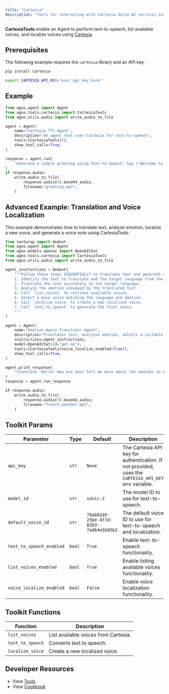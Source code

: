 ```yaml
---
title: "Cartesia"
description: "Tools for interacting with Cartesia Voice AI services including text-to-speech and voice localization"
---
```


**CartesiaTools** enable an Agent to perform text-to-speech, list available voices, and localize voices using [Cartesia](https://docs.cartesia.ai/).

## Prerequisites

The following example requires the `cartesia` library and an API key.

```bash
pip install cartesia
```

```bash
export CARTESIA_API_KEY="your_api_key_here"
```

## Example

```python
from agno.agent import Agent
from agno.tools.cartesia import CartesiaTools
from agno.utils.audio import write_audio_to_file

agent = Agent(
    name="Cartesia TTS Agent",
    description="An agent that uses Cartesia for text-to-speech",
    tools=[CartesiaTools()],
    show_tool_calls=True,
)

response = agent.run(
    "Generate a simple greeting using Text-to-Speech: Say \"Welcome to Cartesia, the advanced speech synthesis platform. This speech is generated by an agent.\""
)
if response.audio:
    write_audio_to_file(
        response.audio[0].base64_audio,
        filename="greeting.mp3",
    )
```

## Advanced Example: Translation and Voice Localization

This example demonstrates how to translate text, analyze emotion, localize a new voice, and generate a voice note using CartesiaTools.

```python
from textwrap import dedent
from agno.agent import Agent
from agno.models.openai import OpenAIChat
from agno.tools.cartesia import CartesiaTools
from agno.utils.audio import write_audio_to_file

agent_instructions = dedent(
    """Follow these steps SEQUENTIALLY to translate text and generate a localized voice note:
    1. Identify the text to translate and the target language from the user request.
    2. Translate the text accurately to the target language.
    3. Analyze the emotion conveyed by the translated text.
    4. Call `list_voices` to retrieve available voices.
    5. Select a base voice matching the language and emotion.
    6. Call `localize_voice` to create a new localized voice.
    7. Call `text_to_speech` to generate the final audio.
    """
)

agent = Agent(
    name="Emotion-Aware Translator Agent",
    description="Translates text, analyzes emotion, selects a suitable voice, creates a localized voice, and generates a voice note (audio file) using Cartesia TTS tools.",
    instructions=agent_instructions,
    model=OpenAIChat(id="gpt-4o"),
    tools=[CartesiaTools(voice_localize_enabled=True)],
    show_tool_calls=True,
)

agent.print_response(
    "Translate 'Hello! How are you? Tell me more about the weather in Paris?' to French and create a voice note."
)
response = agent.run_response

if response.audio:
    write_audio_to_file(
        response.audio[0].base64_audio,
        filename="french_weather.mp3",
    )
```

## Toolkit Params

| Parameter                | Type             | Default                                    | Description                                                                                       |
|--------------------------|------------------|--------------------------------------------|---------------------------------------------------------------------------------------------------|
| `api_key`                | `str`            | `None`                                     | The Cartesia API key for authentication. If not provided, uses the `CARTESIA_API_KEY` env variable. |
| `model_id`               | `str`            | `sonic-2`                                  | The model ID to use for text-to-speech.                                                         |
| `default_voice_id`       | `str`            | `78ab82d5-25be-4f7d-82b3-7ad64e5b85b2`      | The default voice ID to use for text-to-speech and localization.                                 |
| `text_to_speech_enabled` | `bool`           | `True`                                     | Enable text-to-speech functionality.                                                             |
| `list_voices_enabled`    | `bool`           | `True`                                     | Enable listing available voices functionality.                                                   |
| `voice_localize_enabled` | `bool`           | `False`                                    | Enable voice localization functionality.                                                         |

## Toolkit Functions

| Function         | Description                                                                                                                                                                 |
|------------------|-----------------------------------------------------------------------------------------------------------------------------------------------------------------------------|
| `list_voices`    | List available voices from Cartesia.                 |
| `text_to_speech` | Converts text to speech.  |
| `localize_voice` | Create a new localized voice. |

## Developer Resources

- View [Tools](https://github.com/agno-agi/agno/blob/main/libs/agno/agno/tools/cartesia.py)
- View [Cookbook](https://github.com/agno-agi/agno/blob/main/cookbook/tools/cartesia_tools.py)
